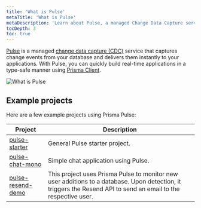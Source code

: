 ```yaml
---
title: 'What is Pulse'
metaTitle: 'What is Pulse'
metaDescription: 'Learn about Pulse, a managed Change Data Capture service that lets you build real-time applications with ease.'
tocDepth: 3
toc: true
---
```


<TopBlock>

[Pulse](https://www.prisma.io/data-platform/pulse) is a managed [change data capture (CDC)](https://en.wikipedia.org/wiki/Change_data_capture) service that captures change events from your database and delivers them instantly to your applications. With Pulse, you can quickly build real-time applications in a type-safe manner using [Prisma Client](/orm/prisma-client).

![What is Pulse](./images/what-is-pulse.png)

</TopBlock>

## Example projects

Here are a few example projects using Prisma Pulse:

| Project                                                          | Description                                                                                                                                                     |
| ---------------------------------------------------------------- | --------------------------------------------------------------------------------------------------------------------------------------------------------------- |
| [pulse-starter](https://github.com/prisma/pulse-starter)         | General Pulse starter project.                                                                                                                         |
| [pulse-chat-mono](https://github.com/prisma/pulse-chat-mono)     | Simple chat application using Pulse.                                                                                            |
| [pulse-resend-demo](https://github.com/prisma/pulse-resend-demo) | This project uses Prisma Pulse to monitor new user additions to a database. Upon detection, it triggers the Resend API to send an email to the respective user. |
